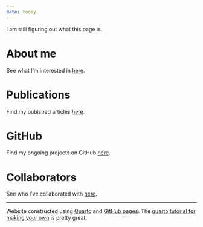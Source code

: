 ```yaml
---
date: today
---
```


:::{.callout-warning title="UNDER CONSTRUCTION"}

I am still figuring out what this page is.

:::

# About me

See what I'm interested in [here](about.qmd).

# Publications

Find my pubished articles [here](articles.qmd).

# GitHub

Find my ongoing projects on GitHub [here](https://github.com/markjholmes).

# Collaborators

See who I've collaborated with [here](collaborators.qmd).

---

Website constructed using [Quarto](https://quarto.org/docs/websites) and [GitHub pages](https://pages.github.com/). The [quarto tutorial for making your own](https://quarto.org/docs/publishing/github-pages.html) is pretty great.